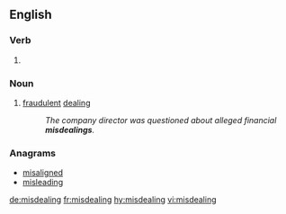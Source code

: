 ==English==

===Verb===
{{head|en}}

# {{present participle of|misdeal}}

===Noun===
{{en-noun}}

# [[fraudulent]] [[dealing]]
#: ''The company director was questioned about alleged financial '''misdealings'''.''

===Anagrams===
* [[misaligned#English|misaligned]]
* [[misleading#English|misleading]]

[[de:misdealing]]
[[fr:misdealing]]
[[hy:misdealing]]
[[vi:misdealing]]